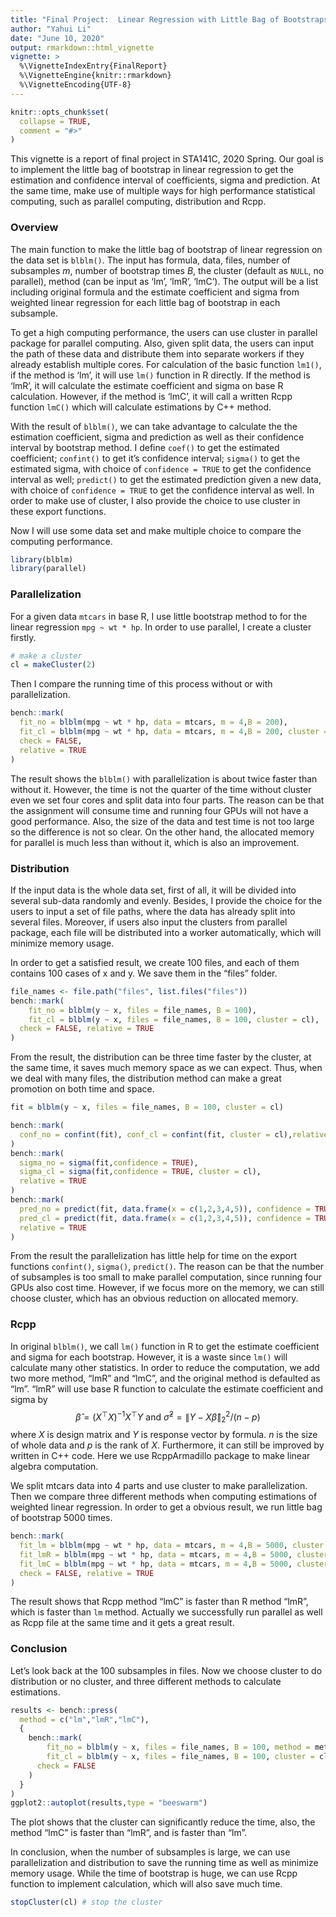 ```yaml
---
title: "Final Project:  Linear Regression with Little Bag of Bootstraps by Parallel and Rcpp"
author: "Yahui Li"
date: "June 10, 2020"
output: rmarkdown::html_vignette
vignette: >
  %\VignetteIndexEntry{FinalReport}
  %\VignetteEngine{knitr::rmarkdown}
  %\VignetteEncoding{UTF-8}
---
```


```r
knitr::opts_chunk$set(
  collapse = TRUE,
  comment = "#>"
)
```

This vignette is a report of final project in STA141C, 2020 Spring. Our goal is to implement the little bag of bootstrap in linear regression to get the estimation and confidence interval of coefficients, sigma and prediction. At the same time, make use of multiple ways for high performance statistical computing, such as parallel computing, distribution and Rcpp. 

### Overview

The main function to make the little bag of bootstrap of linear regression on the data set is `blblm()`. The input has formula, data, files, number of subsamples $m$, number of bootstrap times $B$, the cluster (default as `NULL`, no parallel), method (can be input as 'lm', 'lmR', 'lmC'). The output will be a list including original formula and the estimate coefficient and sigma from weighted linear regression for each little bag of bootstrap in each subsample. 

To get a high computing performance, the users can use cluster in parallel package for parallel computing. Also, given split data, the users can input the path of these data and distribute them into separate workers if they already establish multiple cores. For calculation of the basic function `lm1()`, if the method is 'lm', it will use `lm()` function in R directly. If the method is 'lmR', it will calculate the estimate coefficient and sigma on base R calculation. However, if the method is 'lmC', it will call a written Rcpp function `lmC()` which will calculate estimations by C++ method. 

With the result of `blblm()`, we can take advantage to calculate the the estimation coefficient, sigma and prediction as well as their confidence interval by bootstrap method. I define `coef()` to get the estimated coefficient; `confint()` to get it's confidence interval; `sigma()` to get the estimated sigma, with choice of `confidence = TRUE` to get the confidence interval as well; `predict()` to get the estimated prediction given a new data, with choice of `confidence = TRUE` to get the confidence interval as well. In order to make use of cluster, I also provide the choice to use cluster in these export functions. 

Now I will use some data set and make multiple choice to compare the computing performance.


```r
library(blblm)
library(parallel)
```

### Parallelization


For a given data `mtcars` in base R, I use little bootstrap method to for the linear regression `mpg ~ wt * hp`. In order to use parallel, I create a cluster firstly. 

```r
# make a cluster
cl = makeCluster(2) 
```

Then I compare the running time of this process without or with parallelization.

```r
bench::mark(
  fit_no = blblm(mpg ~ wt * hp, data = mtcars, m = 4,B = 200),
  fit_cl = blblm(mpg ~ wt * hp, data = mtcars, m = 4,B = 200, cluster = cl),
  check = FALSE,
  relative = TRUE
)
```

The result shows the `blblm()` with parallelization is about twice faster than without it. However, the time is not the quarter of the time without cluster even we set four cores and split data into four parts. The reason can be that the assignment will consume time and running four GPUs will not have a good performance. Also, the size of the data and test time is not too large so the difference is not so clear. On the other hand, the allocated memory for parallel is much less than without it, which is also an improvement.

### Distribution

If the input data is the whole data set, first of all, it will be divided into several sub-data randomly and evenly. Besides, I provide the choice for the users to input a set of file paths, where the data has already split into several files. Moreover, if users also input the clusters from parallel package, each file will be distributed into a worker automatically, which will minimize memory usage.

In order to get a satisfied result, we create $100$ files, and each of them contains $100$ cases of x and y. We save them in the "files" folder.

```r
file_names <- file.path("files", list.files("files"))
bench::mark(
    fit_no = blblm(y ~ x, files = file_names, B = 100),
    fit_cl = blblm(y ~ x, files = file_names, B = 100, cluster = cl),
  check = FALSE, relative = TRUE
)

```

From the result, the distribution can be three time faster by the cluster, at the same time, it saves much memory space as we can expect. Thus, when we deal with many files, the distribution method can make a great promotion on both time and space.

```r
fit = blblm(y ~ x, files = file_names, B = 100, cluster = cl)

bench::mark(
  conf_no = confint(fit), conf_cl = confint(fit, cluster = cl),relative = TRUE 
)
bench::mark(
  sigma_no = sigma(fit,confidence = TRUE), 
  sigma_cl = sigma(fit,confidence = TRUE, cluster = cl), 
  relative = TRUE 
)
bench::mark(
  pred_no = predict(fit, data.frame(x = c(1,2,3,4,5)), confidence = TRUE),
  pred_cl = predict(fit, data.frame(x = c(1,2,3,4,5)), confidence = TRUE, cluster = cl), 
  relative = TRUE 
)
```

From the result the parallelization has little help for time on the export functions `confint()`, `sigma()`, `predict()`. The reason can be that the number of subsamples is too small to make parallel computation, since running four GPUs also cost time. However, if we focus more on the memory, we can still choose cluster, which has an obvious reduction on allocated memory.



### Rcpp

In original `blblm()`, we call `lm()` function in R to get the estimate coefficient and sigma for each bootstrap. However, it is a waste since `lm()` will calculate many other statistics. In order to reduce the computation, we add two more method, "lmR" and "lmC", and the original method is defaulted as "lm". "lmR" will use base R function to calculate the estimate coefficient and sigma by
$$\hat\beta = (X^\top X)^{-1}X^\top Y \text{ and } 
\hat\sigma^2 = \|Y-X\hat\beta\|_2^2/(n-p)$$
where $X$ is design matrix and $Y$ is response vector by formula. $n$ is the size of whole data and $p$ is the rank of $X$. Furthermore, it can still be improved by written in C++ code. Here we use RcppArmadillo package to make linear algebra computation.

We split mtcars data into $4$ parts and use cluster to make parallelization. Then we compare three different methods when computing estimations of weighted linear regression. In order to get a obvious result, we run little bag of bootstrap $5000$ times.

```r
bench::mark(
  fit_lm = blblm(mpg ~ wt * hp, data = mtcars, m = 4,B = 5000, cluster = cl),
  fit_lmR = blblm(mpg ~ wt * hp, data = mtcars, m = 4,B = 5000, cluster = cl,method = "lmR"),
  fit_lmC = blblm(mpg ~ wt * hp, data = mtcars, m = 4,B = 5000, cluster = cl,method = "lmC"),
  check = FALSE, relative = TRUE
)

```

The result shows that Rcpp method "lmC" is faster than R method "lmR", which is faster than `lm` method. Actually we successfully run parallel as well as Rcpp file at the same time and it gets a great result. 

### Conclusion

Let's look back at the $100$ subsamples in files. Now we choose cluster to do distribution or no cluster, and three different methods to calculate estimations.

```r
results <- bench::press(
  method = c("lm","lmR","lmC"),
  {
    bench::mark(
        fit_no = blblm(y ~ x, files = file_names, B = 100, method = method),
        fit_cl = blblm(y ~ x, files = file_names, B = 100, cluster = cl, method = method),
      check = FALSE
    )
  }
)
ggplot2::autoplot(results,type = "beeswarm")
```

The plot shows that the cluster can significantly reduce the time, also, the method "lmC" is faster than "lmR", and is faster than "lm". 

In conclusion, when the number of subsamples is large, we can use parallelization and distribution to save the running time as well as minimize memory usage. While the time of bootstrap is huge, we can use Rcpp function to implement calculation, which will also save much time. 

```r
stopCluster(cl) # stop the cluster
```


